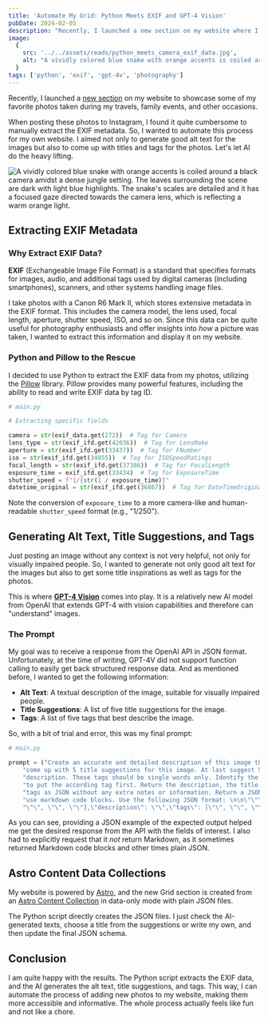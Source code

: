 ```yaml
---
title: 'Automate My Grid: Python Meets EXIF and GPT-4 Vision'
pubDate: 2024-02-05
description: "Recently, I launched a new section on my website where I would like to showcase some of my favorite photos. I wanted to automate the process of extracting EXIF metadata and generating alt text, title, and tage for the images. So let's let AI do the heavy lifting."
image:
  {
    src: '../../assets/reads/python_meets_camera_exif_data.jpg',
    alt: "A vividly colored blue snake with orange accents is coiled around a black camera amidst a dense jungle setting. The leaves surrounding the scene are dark with light blue highlights. The snake's scales are detailed and it has a focused gaze directed towards the camera lens, which is reflecting a warm orange light.",
  }
tags: ['python', 'exif', 'gpt-4v', 'photography']
---
```



Recently, I launched a [new section](/grid/) on my website to showcase some of my favorite photos taken during my travels, family events, and other occasions.

When posting these photos to Instagram, I found it quite cumbersome to manually extract the EXIF metadata. So, I wanted to automate this process for my own website. I aimed not only to generate good alt text for the images but also to come up with titles and tags for the photos. Let's let AI do the heavy lifting.

<Image
  src={coverImage}
  alt="A vividly colored blue snake with orange accents is coiled around a black camera amidst a dense jungle setting. The leaves surrounding the scene are dark with light blue highlights. The snake's scales are detailed and it has a focused gaze directed towards the camera lens, which is reflecting a warm orange light."
  caption="Where Code Meets Camera: Python Extracts the Story Behind Every Shot as GPT-4 Vision Crafts the Narrative"
  lazy={false}
/>

## Extracting EXIF Metadata

### Why Extract EXIF Data?

**EXIF** (Exchangeable Image File Format) is a standard that specifies formats for images, audio, and additional tags used by digital cameras (including smartphones), scanners, and other systems handling image files.

I take photos with a Canon R6 Mark II, which stores extensive metadata in the EXIF format. This includes the camera model, the lens used, focal length, aperture, shutter speed, ISO, and so on. Since this data can be quite useful for photography enthusiasts and offer insights into *how* a picture was taken, I wanted to extract this information and display it on my website.

### Python and Pillow to the Rescue

I decided to use Python to extract the EXIF data from my photos, utilizing the [Pillow](https://pillow.readthedocs.io/en/stable/) library. Pillow provides many powerful features, including the ability to read and write EXIF data by tag ID.

```python {11}
# main.py

# Extracting specific fields

camera = str(exif_data.get(272))  # Tag for Camera
lens_type = str(exif_ifd.get(42036))  # Tag for LensMake
aperture = str(exif_ifd.get(33437))  # Tag for FNumber
iso = str(exif_ifd.get(34855))  # Tag for ISOSpeedRatings
focal_length = str(exif_ifd.get(37386))  # Tag for FocalLength
exposure_time = exif_ifd.get(33434)  # Tag for ExposureTime
shutter_speed = f"1/{str(1 / exposure_time)}"
datetime_original = str(exif_ifd.get(36867))  # Tag for DateTimeOriginal
```

Note the conversion of `exposure_time` to a more camera-like and human-readable `shutter_speed` format (e.g., "1/250").

## Generating Alt Text, Title Suggestions, and Tags

Just posting an image without any context is not very helpful, not only for visually impaired people. So, I wanted to generate not only good alt text for the images but also to get some title inspirations as well as tags for the photos.

This is where [**GPT-4 Vision**](https://platform.openai.com/docs/guides/vision) comes into play. It is a relatively new AI model from OpenAI that extends GPT-4 with vision capabilities and therefore can "understand" images.

### The Prompt

My goal was to receive a response from the OpenAI API in JSON format. Unfortunately, at the time of writing, GPT-4V did not support function calling to easily get back structured response data. And as mentioned before, I wanted to get the following information:

- **Alt Text**: A textual description of the image, suitable for visually impaired people.
- **Title Suggestions**: A list of five title suggestions for the image.
- **Tags**: A list of five tags that best describe the image.

So, with a bit of trial and error, this was my final prompt:

```python
# main.py

prompt = ("Create an accurate and detailed description of this image that would also work as an alt text. Also "
    "come up with 5 title suggestions for this image. At last suggest 5 tags that suit the image "
    "description. These tags should be single words only. Identify the main subject or theme and make sure "
    "to put the according tag first. Return the description, the title suggestions and "
    "tags as JSON without any extra notes or information. Return a JSON string that can be parsed. Do not "
    "use markdown code blocks. Use the following JSON format: \n\n\"\"\"{\"title_ideas\": [\"\", \"\", "
    "\"\", \"\", \"\"],\"description\": \"\",\"tags\": [\"\", \"\", \"\", \"\", \"\"]}\"\"\"")

```

As you can see, providing a JSON example of the expected output helped me get the desired response from the API with the fields of interest. I also had to explicitly request that it *not* return Markdown, as it sometimes returned Markdown code blocks and other times plain JSON.

## Astro Content Data Collections

My website is powered by [Astro](https://astro.build), and the new Grid section is created from an [Astro Content Collection](https://docs.astro.build/en/guides/content-collections/) in data-only mode with plain JSON files.

The Python script directly creates the JSON files. I just check the AI-generated texts, choose a title from the suggestions or write my own, and then update the final JSON schema.

## Conclusion

I am quite happy with the results. The Python script extracts the EXIF data, and the AI generates the alt text, title suggestions, and tags. This way, I can automate the process of adding new photos to my website, making them more accessible and informative. The whole process actually feels like fun and not like a chore.